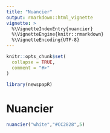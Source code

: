 ```yaml
---
title: "Nuancier"
output: rmarkdown::html_vignette
vignette: >
  %\VignetteIndexEntry{nuancier}
  %\VignetteEngine{knitr::rmarkdown}
  %\VignetteEncoding{UTF-8}
---
```


```r
knitr::opts_chunk$set(
  collapse = TRUE,
  comment = "#>"
)
```

```r
library(newspapR)
```

<!-- WARNING - This vignette is generated by {fusen} from /dev/flat_nuancier.Rmd: do not edit by hand -->

# Nuancier

```r
nuancier("white","#CC2828",5)
```

